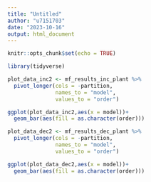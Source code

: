 ```yaml
---
title: "Untitled"
author: "u7151703"
date: "2023-10-16"
output: html_document
---
```


```r
knitr::opts_chunk$set(echo = TRUE)
```



```r
library(tidyverse)
```

```r
plot_data_inc2 <- mf_results_inc_plant %>%
  pivot_longer(cols = -partition,
               names_to = "model",
               values_to = "order")
```

```r
ggplot(plot_data_inc2,aes(x = model))+
  geom_bar(aes(fill = as.character(order)))
```

```r
plot_data_dec2 <- mf_results_dec_plant %>%
  pivot_longer(cols = -partition,
               names_to = "model",
               values_to = "order")
```

```r
ggplot(plot_data_dec2,aes(x = model))+
  geom_bar(aes(fill = as.character(order)))
```





